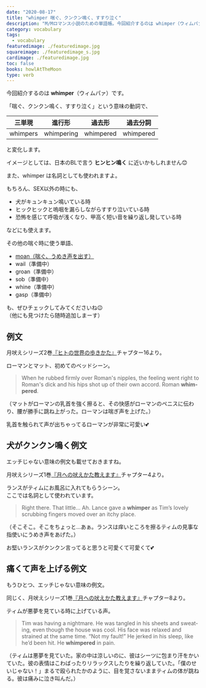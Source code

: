 ```yaml
---
date: "2020-08-17"
title: "whimper 喘ぐ、クンクン鳴く、すすり泣く"
description: "M/Mロマンス小説のための単語帳。今回紹介するのは whimper（ウィムパァ）「喘ぐ、クンクン鳴く、すすり泣く」という意味の動詞です。"
category: vocabulary
tags:
  - vocabulary
featuredimage: ./featuredimage.jpg
squareimage: ./featuredimage_s.jpg
cardimage: ./featuredimage.jpg
toc: false
books: howlAtTheMoon
type: verb
---
```



今回紹介するのは __whimper__（ウィムパァ）です。  

「喘ぐ、クンクン鳴く、すすり泣く」という意味の動詞で、

|三単現|進行形|過去形|過去分詞|
|---|---|---|---|
|whimpers|whimpering|whimpered|whimpered|

と変化します。

イメージとしては、日本のBLで言う __ヒンヒン鳴く__ に近いかもしれません😊

また、whimper は名詞としても使われますよ。

もちろん、SEX以外の時にも、

- 犬がキュンキュン鳴いている時
- ヒックヒックと嗚咽を漏らしながらすすり泣いている時
- 恐怖を感じて呼吸が浅くなり、甲高く短い音を繰り返し発している時

などにも使えます。

その他の喘ぐ時に使う単語、

- [moan（喘ぐ、うめき声を出す）](/vocabulary/moan/)
- wail（準備中）
- groan（準備中）
- sob（準備中）
- whine（準備中）
- gasp（準備中）

も、ぜひチェックしてみてくださいね😉  
（他にも見つけたら随時追加しまーす）

## 例文

月吠えシリーズ2巻[『ヒトの世界の歩きかた』](/mm-romance/how-to-walk-like-a-man/)チャプター16より。

ローマンとマット、初めてのベッドシーン。

<Blockquote book srcBook="howToWalkLikeAMan" lang="en" chapter="16">
When he rubbed firmly over Roman's nipples, the feeling went right to Roman's dick and his hips shot up of their own accord. Roman <strong>whimpered</strong>.
</Blockquote>

<p className="translation">（マットがローマンの乳首を強く擦ると、その快感がローマンのペニスに伝わり、腰が勝手に跳ね上がった。ローマンは喘ぎ声を上げた。）</p>

乳首を触られて声が出ちゃってるローマンが非常に可愛い💕

## 犬がクンクン鳴く例文

エッチじゃない意味の例文も載せておきますね。

月吠えシリーズ1巻[『月への吠えかた教えます』](/mm-romance/how-to-howl-at-the-moon/)チャプター4より。

ランスがティムにお風呂に入れてもらうシーン。  
ここでは名詞として使われています。

<Blockquote book srcBook="howToHowlAtTheMoon" lang="en" chapter="4">
Right there. That little… Ah. Lance gave a <strong>whimper</strong> as Tim’s lovely scrubbing fingers moved over an itchy place.
</Blockquote>

<p className="translation">（そこそこ。そこをちょっと…あぁ。ランスは痒いところを擦るティムの見事な指使いにうめき声をあげた。）</p>

お堅いランスがクンクン言ってると思うと可愛くて可愛くて💕

## 痛くて声を上げる例文

もうひとつ、エッチじゃない意味の例文。

同じく、月吠えシリーズ1巻[『月への吠えかた教えます』](/mm-romance/how-to-howl-at-the-moon/)チャプター8より。

ティムが悪夢を見ている時に上げている声。

<Blockquote book srcBook="howToHowlAtTheMoon" lang="en" chapter="8">
Tim was having a nightmare. He was tangled in his sheets and sweating, even though the house was cool. His face was relaxed and strained at the same time. “Not my fault!” He jerked in his sleep, like he’d been hit. He <strong>whimpered</strong> in pain.
</Blockquote>

<p className="translation">（ティムは悪夢を見ていた。家の中は涼しいのに、彼はシーツに包まり汗をかいていた。彼の表情はこわばったりリラックスしたりを繰り返していた。「僕のせいじゃない！」まるで殴られたかのように、目を覚さないままティムの体が跳ねる。彼は痛みに泣き叫んだ。）</p>

<VocabularyFooter book="howToHowlAtTheMoon" />

